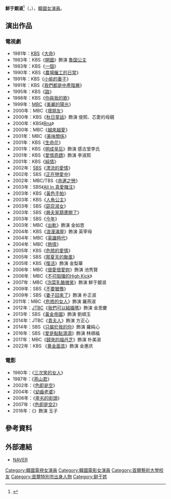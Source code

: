 {{noteTA
|G1 = Surname
}}
{{藝人
|姓名 = 鮮于銀淑
|類型 = 女演員
|圖片 = 
|圖片尺寸 = 
|圖片簡介 = 
|本名 = 
|外文名 = 선우은숙
|外文 = ko
|羅馬拼音 = Seonwoo Eun Sook
|英文名 =
|暱稱 =
|其他藝名 = 
|國籍 = {{KOR}}
|出生日期 = {{birth_date_and_age|1959|12|24}}
|出生地點 = {{KOR}}[[首爾特別市|首爾特別市]]
|宗教信仰 = 
|語言 = [[韓語|韓語]]
|職業 = [[演員|演員]]
|教育程度 = [[首爾藝術大學|首爾藝術大學]]
|配偶 = {{marriage|{{lk|李瑩河|이영하}}|1981|2007}}
|出道作品 = 
|出道日期 = 1978年
|代表作品 = 
|活躍年代 =
|唱片公司 = 
|經紀公司 = [[Management_Koo|Management Koo]]
|相關團體 = 
|網站 = 
}}

'''鮮于銀淑'''<ref>{{Cite news|url=https://newslibrary.naver.com/viewer/index.nhn?articleId=1981102100329212007&editNo=2&printCount=1&publishDate=1981-10-21&officeId=00032&pageNo=12&printNo=11096&publishType=00020|title=탤런트 李瑩河군 鮮于銀淑과 華燭|publisher=[[京鄉新聞|京鄉新聞]]|date=1981-10-21|accessdate=2021-09-16|archive-date=2021-09-16|archive-url=https://web.archive.org/web/20210916092606/https://newslibrary.naver.com/viewer/index.nhn?articleId=1981102100329212007&editNo=2&printCount=1&publishDate=1981-10-21&officeId=00032&pageNo=12&printNo=11096&publishType=00020|dead-url=no}}</ref>（{{lang-ko|선우은숙}}，{{bd|1959年|12月24日}}），[[韓國|韓國]][[女演員|女演員]]。

== 演出作品 ==
=== 電視劇 ===
*1981年：[[韓國放送公社|KBS]]《[[大命|大命]]》
*1983年：KBS《[[開國_(電視劇)|開國]]》飾演 [[仁德王后|魯国公主]]
*1983年：KBS《[[一個_(電視劇)|一個]]》
*1990年：KBS《[[農場僱工的日常|農場僱工的日常]]》
*1991年：KBS《[[小偷的妻子|小偷的妻子]]》
*1991年：KBS《[[我們都是中產階層|我們都是中產階層]]》
*1995年：KBS《[[路_(韓國電視劇)|路]]》
*1998年：KBS《[[你與我的歌|你與我的歌]]》
*1999年：[[文化廣播_(韓國)|MBC]]《[[美麗的陽光|美麗的陽光]]》
*2000年：MBC《[[壞朋友_(電視劇)|壞朋友]]》
*2000年：KBS《[[秋日童話|秋日童話]]》飾演 俊熙、芯愛的母親
*2000年：KBS《[[Rna_(電視劇)|Rna]]》
*2000年：MBC《[[越來越愛_(電視劇)|越來越愛]]》
*2001年：MBC《[[美味關係_(韓國電視劇)|美味關係]]》
*2001年：KBS《[[生命花|生命花]]》
*2001年：KBS《[[明成皇后_(電視劇)|明成皇后]]》飾演 感古堂李氏
*2001年：KBS《[[愛情奇蹟_(韓國電視劇)|愛情奇蹟]]》飾演 李淑熙
*2001年：KBS《[[純情_(電視劇)|純情]]》
*2002年：[[SBS_(韓國)|SBS]]《[[漂流的愛情|漂流的愛情]]》
*2002年：SBS《[[正在戀愛中|正在戀愛中]]》
*2002年：MBC/TBS《[[命運之戀|命運之戀]]》
*2003年：SBS《[[All_In_真愛賭注|All In 真愛賭注]]》
*2003年：KBS《[[黃色手帕|黃色手帕]]》
*2003年：KBS《[[人魚公主_(電視劇)|人魚公主]]》
*2003年：SBS《[[窈窕淑女_(電視劇)|窈窕淑女]]》
*2003年：SBS《[[興夫家葫蘆開了|興夫家葫蘆開了]]》
*2003年：SBS《[[今年_(電視劇)|今年]]》
*2003年：MBC《[[出軌_(韓國電視劇)|出軌]]》飾演 金如思
*2004年：KBS《[[浪漫滿屋|浪漫滿屋]]》飾演 英宰母
*2004年：MBC《[[英雄時代_(電視劇)|英雄時代]]》
*2004年：MBC《[[熱情_(電視劇)|熱情]]》
*2005年：KBS《[[危險的愛情|危險的愛情]]》
*2005年：SBS《[[那夏天的颱風|那夏天的颱風]]》
*2005年：KBS《[[復活_(電視劇)|復活]]》飾演 金梨華
*2006年：MBC《[[很愛很愛妳|很愛很愛妳]]》飾演 池秀賢
*2006年：MBC《[[不可阻擋的High_Kick|不可阻擋的High Kick]]》
*2007年：MBC《[[泡菜乳酪微笑|泡菜乳酪微笑]]》飾演 鮮于銀淑
*2009年：SBS《[[不要猶豫|不要猶豫]]》
*2009年：SBS《[[妻子回來了|妻子回來了]]》飾演 朴正淑
*2011年：MBC《[[危險的女人|危險的女人]]》飾演 羅燕淑
*2012年：[[JTBC|JTBC]]《[[我們可以結婚嗎|我們可以結婚嗎]]》飾演 金恩慶
*2013年：SBS《[[黃金帝國|黃金帝國]]》飾演 劉順玉
*2014年：JTBC《[[貴夫人|貴夫人]]》飾演 方正心
*2014年：SBS《[[只屬於我的你|只屬於我的你]]》飾演 羅純心
*2016年：SBS《[[愛是點點滴滴|愛是點點滴滴]]》飾演 林順福
*2017年：MBC《[[歸來的福丹芝|歸來的福丹芝]]》飾演 朴美淑
*2022年：KBS 《[[黄金面具_(电视剧)|黄金面具]]》飾演 金惠庆
=== 電影 ===
*1980年：《[[三次笑的女人|三次笑的女人]]》
*1987年：《[[燕山君_(電影)|燕山君]]》
*2002年：《[[色即是空_(電影)|色即是空]]》
*2004年：《[[幼齒老婆|幼齒老婆]]》
*2006年：《[[卑劣的街頭|卑劣的街頭]]》
*2007年：《[[色即是空2|色即是空2]]》
*2018年：《{{link-ko|Gate|게이트 (영화)}}》飾演 玉子

== 參考資料 ==
{{reflist}}

== 外部連結 ==
*[http://people.search.naver.com/search.naver?where=nexearch&sm=tab_ppn&query=%EC%84%A0%EC%9A%B0%EC%9D%80%EC%88%99&os=96327&ie=utf8&key=PeopleService NAVER] {{Wayback|url=http://people.search.naver.com/search.naver?where=nexearch&sm=tab_ppn&query=%EC%84%A0%EC%9A%B0%EC%9D%80%EC%88%99&os=96327&ie=utf8&key=PeopleService |date=20200404060213 }}{{ko}}
{{百想藝術大賞電視部門女子新人演技賞}}
{{Management Koo}}
{{DEFAULTSORT: Seonwoo Eun Sook}}
[[Category:韓國電視女演員|Category:韓國電視女演員]]
[[Category:韓國電影女演員|Category:韓國電影女演員]]
[[Category:首爾藝術大學校友|Category:首爾藝術大學校友]]
[[Category:首爾特別市出身人物|Category:首爾特別市出身人物]]
[[Category:鲜于姓|Category:鲜于姓]]